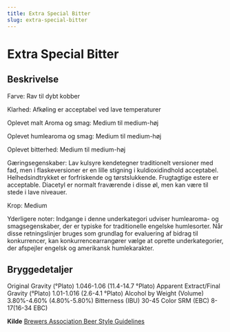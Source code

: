 ```yaml
---
title: Extra Special Bitter
slug: extra-special-bitter
---
```

# Extra Special Bitter

## Beskrivelse
Farve: Rav til dybt kobber

Klarhed: Afkøling er acceptabel ved lave temperaturer

Oplevet malt Aroma og smag: Medium til medium-høj

Oplevet humlearoma og smag: Medium til medium-høj

Oplevet bitterhed: Medium til medium-høj

 Gæringsegenskaber: Lav kulsyre kendetegner traditionelt versioner med fad, men i flaskeversioner er en lille stigning i kuldioxidindhold acceptabel. Helhedsindtrykket er forfriskende og tørstslukkende. Frugtagtige estere er acceptable. Diacetyl er normalt fraværende i disse øl, men kan være til stede i lave niveauer.

Krop: Medium

Yderligere noter: Indgange i denne underkategori udviser humlearoma- og smagsegenskaber, der er typiske for traditionelle engelske humlesorter.						Når disse retningslinjer bruges som grundlag for evaluering af bidrag til konkurrencer, kan konkurrencearrangører vælge at oprette underkategorier, der afspejler engelsk og amerikansk humlekarakter.




## Bryggedetaljer
Original Gravity (°Plato) 1.046-1.06 (11.4-14.7 °Plato)
Apparent Extract/Final Gravity (°Plato) 1.01-1.016 (2.6-4.1 °Plato)
Alcohol by Weight (Volume) 3.80%-4.60% (4.80%-5.80%)
Bitterness (IBU) 30-45
Color SRM (EBC) 8-17(16-34 EBC)					



**Kilde**
[Brewers Association Beer Style Guidelines](https://www.brewersassociation.org/)

